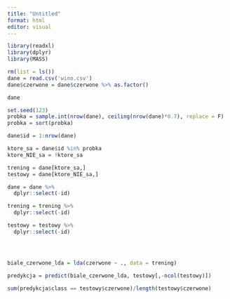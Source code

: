 ---
title: "Untitled"
format: html
editor: visual
---

```{r}
library(readxl)
library(dplyr)
library(MASS)
```

```{r}
rm(list = ls())
dane = read.csv('wino.csv')
dane$czerwone = dane$czerwone %>% as.factor()

dane
```

```{r}
set.seed(123)
probka = sample.int(nrow(dane), ceiling(nrow(dane)*0.7), replace = F)
probka = sort(probka)

dane$id = 1:nrow(dane)

ktore_sa = dane$id %in% probka
ktore_NIE_sa = !ktore_sa

trening = dane[ktore_sa,]
testowy = dane[ktore_NIE_sa,]

dane = dane %>% 
  dplyr::select(-id)

trening = trening %>% 
  dplyr::select(-id)

testowy = testowy %>% 
  dplyr::select(-id)




biale_czerwone_lda = lda(czerwone ~ ., data = trening)

predykcja = predict(biale_czerwone_lda, testowy[,-ncol(testowy)])

sum(predykcja$class == testowy$czerwone)/length(testowy$czerwone)
```
